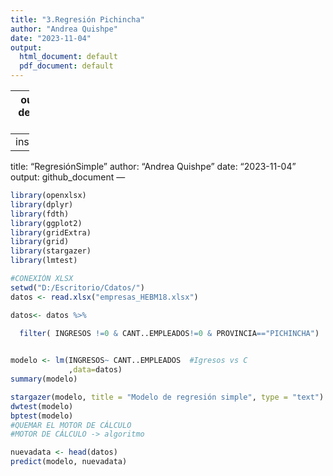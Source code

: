 ---
title: "3.Regresión Pichincha"
author: "Andrea Quishpe"
date: "2023-11-04"
output:
  html_document: default
  pdf_document: default
---
---
output:
  pdf_document: default
  html_document: default
---
install.packages("lmtest")
---
title: "RegresiónSimple"
author: "Andrea Quishpe"
date: "2023-11-04"
output: github_document
---
```{r}
library(openxlsx)
library(dplyr)
library(fdth)
library(ggplot2)
library(gridExtra)
library(grid)
library(stargazer)
library(lmtest)
```
```{r}
#CONEXIÓN XLSX
setwd("D:/Escritorio/Cdatos/")
datos <- read.xlsx("empresas_HEBM18.xlsx")

datos<- datos %>% 
 
  filter( INGRESOS !=0 & CANT..EMPLEADOS!=0 & PROVINCIA=="PICHINCHA")


modelo <- lm(INGRESOS~ CANT..EMPLEADOS  #Igresos vs C
             ,data=datos)
summary(modelo)

stargazer(modelo, title = "Modelo de regresión simple", type = "text")
dwtest(modelo)
bptest(modelo)
#QUEMAR EL MOTOR DE CÁLCULO
#MOTOR DE CÁLCULO -> algoritmo

nuevadata <- head(datos)
predict(modelo, nuevadata)



```

